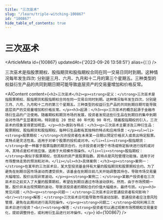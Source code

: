 ```yaml
---
title: "三次巫术"
slug: "/learn/triple-witching-100867"
id: "100867"
hide_table_of_contents: true
---
```



# 三次巫术

<ArticleMeta id={100867} updatedAt={'2023-09-26 13:58:51'} alias={`[]`} />
<div className='border-solid border-b border-t-0 my-4 border-[var(--ifm-color-gray-300)]' />

三次巫术是指股票期权、股指期货和股指期权合同在同一交易日同时到期。这种情况每年发生四次: 分别是三月、六月、九月和十二月的第三个星期五。三种类型的权益衍生产品的共同到期日期可能导致底层资产的交易量增加和价格反常。

<AIContent content={`<h2>三次巫术</h2><p><strong>定义：</strong>三次巫术是指股票期权、股指期货和股指期权合同在同一交易日同时到期。这种情况每年发生四次，分别是三月、六月、九月和十二月的第三个星期五。三种类型的权益衍生产品的共同到期日期可能导致底层资产的交易量增加和价格反常。</p><h3>起源：</h3><p>三次巫术的概念起源于金融市场衍生品的广泛使用。随着期权和期货市场的发展，投资者发现这些衍生品在到期日的集中到期会对市场产生显著影响。特别是在 20 世纪 80 年代和 90 年代，随着股指期权的引入，三次巫术的现象变得更加明显。</p><h3>类别与特点：</h3><p>三次巫术主要涉及三种衍生品：股票期权、股指期货和股指期权。每种衍生品都有其独特的特点和应用场景：</p><ul><li><strong>股票期权：</strong>允许投资者在未来某一日期以预定价格买入或卖出特定股票。其特点是灵活性高，适用于对单个股票的投机或对冲。</li><li><strong>股指期货：</strong>是一种基于股票指数的期货合约，允许投资者对整个市场或特定板块进行投机或对冲。其特点是杠杆效应强，适用于大规模市场操作。</li><li><strong>股指期权：</strong>类似于股票期权，但其标的资产是股票指数。其特点是风险管理功能强，适用于对市场整体走势的预测和对冲。</li></ul><h3>具体案例：</h3><p><strong>案例一：</strong>在某年的三次巫术日，某大型投资基金持有大量的股指期货和股票期权合约。为了避免在到期日因市场波动而遭受损失，该基金在到期日前几天开始调整其持仓，导致市场交易量大幅增加，股价出现异常波动。</p><p><strong>案例二：</strong>某散户投资者在三次巫术日之前买入了大量的股票期权，希望在到期日通过市场波动获利。然而，由于市场预期一致，股价并未出现预期的波动，导致该投资者的期权合约价值大幅缩水，最终亏损。</p><h3>常见问题：</h3><p><strong>问题一：</strong>三次巫术日对普通投资者有何影响？<br/><strong>解答：</strong>三次巫术日可能导致市场波动加剧，普通投资者应注意风险管理，避免在此期间进行高风险操作。</p><p><strong>问题二：</strong>如何利用三次巫术日进行投资？<br/><strong>解答：</strong>投资者可以通过观察市场预期和交易量变化，提前调整持仓，或利用衍生品进行对冲操作。</p>`} id={100867} />
